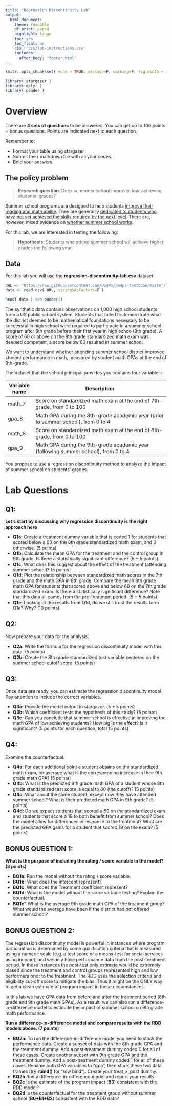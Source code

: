 ```yaml
---
title: "Regression Discontinuity Lab"
output:
  html_document:
    theme: readable
    df_print: paged
    highlight: tango
    toc: yes
    toc_float: no
    css: 'css/lab-instructions.css'
    includes:
      after_body: 'footer.html'
--- 
```





```r
knitr::opts_chunk$set( echo = TRUE, message=F, warning=F, fig.width = 10, fig.pos = 'H' )
```


```r
library( stargazer )
library( dplyr )
library( pander )
```

# Overview 

There are **4 sets of questions** to be answered. You can get up to 100 points + bonus questions. Points are indicated next to each question. 

Remember to:

* Format your table using stargazer 
* Submit the r markdown file with all your codes. 
* Bold your answers.



## The policy problem

> **Research question**: 
> Does summmer school improves low-achieving students' grades?

Summer school programs are designed to help students [improve their reading and math ability](https://www.wallacefoundation.org/knowledge-center/documents/an-analysis-of-the-effects-of-an-academic-summer-program-for-middle-school-students.pdf). They are generallly [dedicated to students who have not yet achieved the skills required by the next level](https://digitalcommons.nl.edu/cgi/viewcontent.cgi?article=1234&context=diss). There are, however, mixed evidence on [whether summer school works](https://www.npr.org/sections/ed/2014/07/07/323659124/what-we-dont-know-about-summer-school). 

For this lab, we are interested in testing the following:

> **Hypothesis**: 
> Students who attend summer school will achieve higher grades the following year. 

## Data

For this lab you will use the **regression-discontinuity-lab.csv** dataset. 

```r
URL <- "https://raw.githubusercontent.com/DS4PS/pe4ps-textbook/master/labs/DATA/regression-discontinuity-lab.csv"
data <- read.csv( URL, stringsAsFactors=F )
```

```r
head( data ) %>% pander()
```

The synthetic data contains observations on 1,000 high school students from a US public school system. Students that failed to demonstrate what the district deemed to be mathematical foundations necessary to be successful in high school were required to participate in a summer school program after 8th grade before their first year in high schoo (9th grade). A score of 60 or above on the 8th grade standardized math exam was deemed competent, a score below 60 resulted in summer school. 

We want to understand whether attending summer school district improved student performance in math, measured by student math GPAs at the end of 9th-grade.

The dataset that the school principal provides you contains four variables: 

 **Variable name   **   | **Description    **                                                                                          
----------------------- | ------------------------------------------------------------------------------------------------------------
math_7              | Score on standardized math exam at the end of 7th-grade, from 0 to 100                                                                     
gpa_8                   | Math GPA during the 8th-grade academic year (prior to summer school), from 0 to 4
math_8              | Score on standardized math exam at the end of 8th-grade, from 0 to 100                                                                     
gpa_9                   | Math GPA during the 9th-grade academic year (following summer school), from 0 to 4

You propose to use a regression discontinuity method to analyze the impact of summer school on students' grades.

# Lab Questions

## Q1: 

**Let's start by discussing why regression discontinuity is the right approach here** 

* **Q1a:** Create a treatment dummy variable that is coded 1 for students that scored below a 60 on the 8th grade standardized math exam, and 0 otherwise. (5 points)
* **Q1b:** Calculate the mean GPA for the treatment and the control group in 9th grade. Is there a statistically significant difference? (5 + 5 points)
* **Q1c:** What does this suggest about the effect of the treatment (attending summer school)? (5 points)
* **Q1d:** Plot the relationship between standardized math scores in the 7th grade and the math GPA in 8th grade. Compare the mean 8th grade math GPA for students that scored above and below 60 on the 7th grade standardized exam. Is there a statistically significant difference? Note that this data all comes from the pre-treatment period. (5 + 5 points)
* **Q1e:** Looking at the results from Q1d, do we still trust the results form Q1a? Why? (10 points)

## Q2: 

Now prepare your data for the analysis:

* **Q2a:** Write the formula for the regression discontinuity model with this data. (5 points)
* **Q2b:** Create the 8th grade standardized test variable centered on the summer school cutoff score. (5 points)



## Q3: 

Once data are ready, you can estimate the regression discontinuity model. Pay attention to include the correct variables.

* **Q3a:** Provide the model output in stargazer. (5 + 5 points)
* **Q3b:** Which coefficient tests the hypothesis of this study? (5 points)
* **Q3c:** Can you conclude that summer school is effective in improving the math GPA of low achieving students? How big is the effect? Is it significant? (5 points for each question, total 15 points)

## Q4: 

Examine the counterfactual.

* **Q4a:** For each additional point a student obtains on the standardized math exam, on average what is the corresponding increase in their 9th grade math GPA? (5 points)
* **Q4b:** What is the predicted 9th grade math GPA of a student whose 8th grade standardized test score is equal to 60 (the cutoff)? (5 points)
* **Q4c:** What about the same student, except now they have attended summer school? What is their predicted math GPA in 9th grade? (5 points)
* **Q4d:** Do we expect students that scored a 59 on the standardized exam and students that score a 19 to both benefit from summer school? Does the model allow for differences in response to the treatment? What are the predicted GPA gains for a student that scored 19 on the exam? (5 points)

## BONUS QUESTION 1: 

**What is the purpose of including the rating / score variable in the model? (3 points)**

* **BQ1a:** Run the model without the rating / score variable. 
* **BQ1b:** What does the intercept represent? 
* **BQ1c:** What does the Treatment coefficient represent? 
* **BQ1d:** What is the model without the score variable testing? Explain the counterfactual.
* **BQ1e"** What is the average 9th grade math GPA of the treatment group? What would the average have been if the district had not offered summer school? 

## BONUS QUESTION 2:

The regression discontinuity model is powerful in instances where program participation is determined by some qualification criteria that is measured using a numeric scale (e.g. a test score or a means-test for social services using income), and we only have performance data from the post-treatment period. In these instances the post-test only estimate would be extremely biased since the treatment and control groups represented high and low performers prior to the treatment. The RDD uses the selection criteria and eligibility cut-off score to mitigate the bias. Thus it might be the ONLY way to get a clean estimate of program impact in these circumstances. 

In this lab we have GPA data from before and after the treatment period (8th grade and 9th grade math GPAs). As a result, we can also run a difference-in-difference model to estimate the impact of summer school on 9th grade math performance. 

**Run a difference-in-difference model and compare results with the RDD models above. (7 points)**

* **BQ2a:** To run the difference-in-difference model you need to stack the performance data. Create a subset of data with the 8th grade GPA and the treatment dummy. Add a post-treatment dummy coded 0 for all of these cases. Create another subset with 9th grade GPA and the treatment dummy. Add a post-treatment dummy coded 1 for all of these cases. Rename both GPA variables to "gpa", then stack these two data frames (try **rbind()** for "row bind"). Create your treat_x_post dummy.
* **BQ2b** Run a difference-in-difference model and report your results. 
* **BQ2c** Is the estimate of the program impact (**B3**) consistent with the RDD model? 
* **BQ2d** Is the counterfactual for the treatment group without summer school (**B0+B1+B2**) consistent with the RDD data?


```css

```
